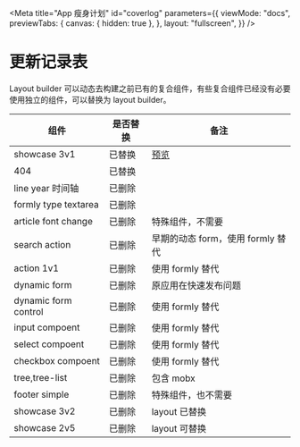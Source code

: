 
<Meta
  title="App 瘦身计划"
  id="coverlog"
  parameters={{
    viewMode: "docs",
    previewTabs: {
      canvas: { hidden: true },
    },
    layout: "fullscreen",
  }}
/>

# 更新记录表

Layout builder 可以动态去构建之前已有的复合组件，有些复合组件已经没有必要使用独立的组件，可以替换为 layout builder。

| 组件                 | 是否替换   | 备注                                    |
| -------------------- | ---------- | --------------------------------------- |
| showcase 3v1         | 已替换     | [预览](https://builder.design/node/474) |
| 404                  | 已替换     |                                         |
| line year 时间轴     | 已删除     |                                         |
| formly type textarea | 已删除     |                                         |
| article font change  | 已删除     | 特殊组件，不需要                        |
| search action        | 已删除     | 早期的动态 form，使用 formly 替代       |
| action 1v1           | 已删除     | 使用 formly 替代                        |
| dynamic form         | 已删除     | 原应用在快速发布问题                    |
| dynamic form control | 已删除     | 使用 formly 替代                        |
| input compoent       | 已删除     | 使用 formly 替代                        |
| select compoent      | 已删除     | 使用 formly 替代                        |
| checkbox compoent    | 已删除     | 使用 formly 替代                        |
| tree,tree-list       | 已删除     | 包含 mobx                               |
| footer simple        | 已删除     | 特殊组件，也不需要                      |
| showcase 3v2         | 已删除 | layout 已替换                           |
| showcase 2v5         | 已删除 | layout 可替换                           |
